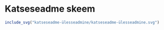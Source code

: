 # Katseseadme skeem

```r
include_svg("katseseadme-ülesseadmine/katseseadme-ülesseadmine.svg")
```


